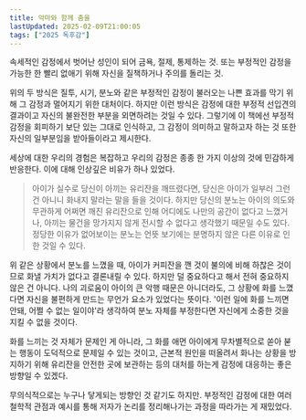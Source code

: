 ```yaml
---
title: 악마와 함께 춤을  
lastUpdated: 2025-02-09T21:00:05
tags: ["2025 독후감"]
---
```



<Bookmark image="https://shopping-phinf.pstatic.net/main_5201383/52013831621.20241220071431.jpg" url="https://search.shopping.naver.com/book/catalog/52013831621" description="인생이란 원래 뜻대로 되지 않고, 자아도 원하는 이상의 모습으로 만들어내기 어려운 법이다. 부정적 감정은 삶이 빚어낸 자연스러운 것이다. 그렇기에 아무런 변명도, 옹호도 없이 받아들여도 된다. 이 책은 오해받는 부정적 감정에 대한 옹호와, 더 나아가 우리가 어떻게 부정적 삶과 함께 살아갈 수 있는지에 대한 해답을 내놓는다. "/>

속세적인 감정에서 벗어난 성인이 되어 금욕, 절제, 통제하는 것. 또는 부정적인 감정을 가능한 한 빨리 없애기 위해 자신을 질책하거나 주의를 돌리는 것.

위의 두 방식은 질투, 시기, 분노와 같은 부정적인 감정이 불러오는 나쁜 효과를 막기 위해 그 감정과 멀어지기 위한 대처이다. 하지만 이런 방식은 감정에 대한 부정적 선입견의 결과이고 자신의 불완전한 부분을 외면하려는 것일 수 있다. 그렇기에 이 책에선 부정적 감정을 회피하기 보단 있는 그대로 인식하고, 그 감정이 의미하고 말하고자 하는 것 또한 자신의 일부분임을 받아들이라고 제시한다. 

세상에 대한 우리의 경험은 복잡하고 우리의 감정은 종종 한 가지 이상의 것에 민감하게 반응한다. 이에 대해 인상깊은 비유가 하나 있었다. 

> 아이가 실수로 당신이 아끼는 유리잔을 깨뜨렸다면, 당신은 아이가 일부러 그런 건 아니니 화내지 말라는 말을 들을 것이다. 하지만 당신의 분노는 아이의 의도와 무관하게 어쩌면 깨진 유리잔으로 인해 어디에도 나만의 공간이 없다고 느꼈거나, 아끼는 물건을 망가지지 않게 전시할 수 없다고 생각했기 때문일 수도 있다. 정당한 이유가 없어보이는 분노는 언뜻 보기에는 분명하지 않은 다른 이유로 인한 것일 수 있다. 

위 같은 상황에서 분노를 느꼈을 때, 아이가 커피잔을 깬 것이 불의에 비해 하찮은 것이므로 화낼 가치가 없다고 결론내릴 수 있다. 하지만 덜 중요하다고 해서 전혀 중요하지 않은 건 아니다. 나의 괴로움이 아이의 큰 악행 때문은 아니더라도, 그 상황에 화를 느꼈다면 자신을 불편하게 만드는 무언가 요소가 있었다는 뜻이다. '이런 일에 화를 느끼면 안돼, 어쩔 수 없는 일이야'라 생각하여 분노 자체를 부정한다면 자신에게 소중한 것을 지킬 수 없을 것이다. 

화를 느끼는 것 자체가 문제인 게 아니라, 그 화를 애먼 아이에게 무차별적으로 쏟아 붇는 행동이 도덕적으로 문제일 수 있는 것이고, 근본적 원인을 떠올려서 화나는 상황을 방지하기 위해 유리잔을 안전한 곳에 보관하는 등의 대처를 하는게 감정에 대응하는 좋은 방향일 수 있겠다.  

무의식적으로는 누구나 닿게되는 방향인 것 같기도 하지만. 부정적인 감정에 대한 여러 철학적 관점과 예시를 통해 저자가 논리를 정리해나가는 과정을 따라가는 게 재밌었다. 

